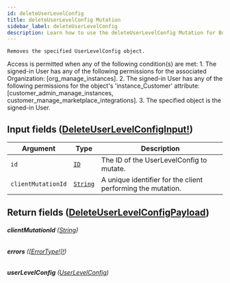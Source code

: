 ```yaml
---
id: deleteUserLevelConfig
title: deleteUserLevelConfig Mutation
sidebar_label: deleteUserLevelConfig
description: Learn how to use the deleteUserLevelConfig Mutation for Builder's API.
---
```


    Removes the specified UserLevelConfig object.

Access is permitted when any of the following condition(s) are met: 1. The signed-in User has any of the following permissions for the associated Organization: [org_manage_instances]. 2. The signed-in User has any of the following permissions for the object's 'instance_Customer' attribute: [customer_admin_manage_instances, customer_manage_marketplace_integrations]. 3. The specified object is the signed-in User.

## Input fields ([DeleteUserLevelConfigInput!](/self-managed/composer/builder/api/schema/input_object/DeleteUserLevelConfigInput.mdx))

| Argument           | Type                                     | Description                                                 |
| ------------------ | ---------------------------------------- | ----------------------------------------------------------- |
| `id`               | [`ID`](/self-managed/composer/builder/api/schema/scalar/ID.mdx)         | The ID of the UserLevelConfig to mutate.                    |
| `clientMutationId` | [`String`](/self-managed/composer/builder/api/schema/scalar/String.mdx) | A unique identifier for the client performing the mutation. |

## Return fields ([DeleteUserLevelConfigPayload](/self-managed/composer/builder/api/schema/object/DeleteUserLevelConfigPayload.mdx))

###### <b>clientMutationId</b> ([String](/self-managed/composer/builder/api/schema/scalar/String.mdx))

###### <b>errors</b> ([[ErrorType!]!](/self-managed/composer/builder/api/schema/object/ErrorType.mdx))

###### <b>userLevelConfig</b> ([UserLevelConfig](/self-managed/composer/builder/api/schema/object/UserLevelConfig.mdx))
